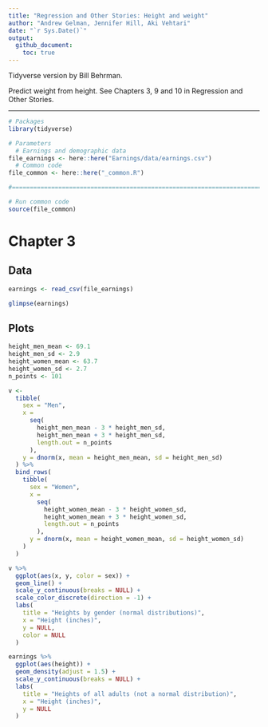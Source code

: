 ```yaml
---
title: "Regression and Other Stories: Height and weight"
author: "Andrew Gelman, Jennifer Hill, Aki Vehtari"
date: "`r Sys.Date()`"
output:
  github_document:
    toc: true
---
```

Tidyverse version by Bill Behrman.

Predict weight from height. See Chapters 3, 9 and 10 in Regression
and Other Stories.

-------------

```r
# Packages
library(tidyverse)

# Parameters
  # Earnings and demographic data
file_earnings <- here::here("Earnings/data/earnings.csv")
  # Common code
file_common <- here::here("_common.R")

#===============================================================================

# Run common code
source(file_common)
```

# Chapter 3

## Data

```r
earnings <- read_csv(file_earnings)

glimpse(earnings)
```

## Plots

```r
height_men_mean <- 69.1
height_men_sd <- 2.9
height_women_mean <- 63.7
height_women_sd <- 2.7
n_points <- 101

v <- 
  tibble(
    sex = "Men",
    x = 
      seq(
        height_men_mean - 3 * height_men_sd,
        height_men_mean + 3 * height_men_sd,
        length.out = n_points
      ),
    y = dnorm(x, mean = height_men_mean, sd = height_men_sd)
  ) %>% 
  bind_rows(
    tibble(
      sex = "Women",
      x = 
        seq(
          height_women_mean - 3 * height_women_sd,
          height_women_mean + 3 * height_women_sd,
          length.out = n_points
        ),
      y = dnorm(x, mean = height_women_mean, sd = height_women_sd)
    )
  )

v %>% 
  ggplot(aes(x, y, color = sex)) +
  geom_line() +
  scale_y_continuous(breaks = NULL) +
  scale_color_discrete(direction = -1) +
  labs(
    title = "Heights by gender (normal distributions)",
    x = "Height (inches)",
    y = NULL,
    color = NULL
  )
```

```r
earnings %>% 
  ggplot(aes(height)) +
  geom_density(adjust = 1.5) +
  scale_y_continuous(breaks = NULL) +
  labs(
    title = "Heights of all adults (not a normal distribution)",
    x = "Height (inches)",
    y = NULL
  )
```

